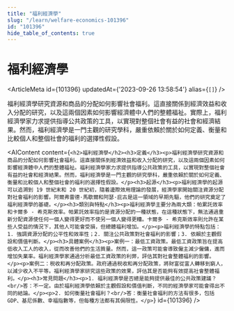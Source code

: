 ```yaml
---
title: "福利經濟學"
slug: "/learn/welfare-economics-101396"
id: "101396"
hide_table_of_contents: true
---
```



# 福利經濟學

<ArticleMeta id={101396} updatedAt={'2023-09-26 13:58:54'} alias={`[]`} />
<div className='border-solid border-b border-t-0 my-4 border-[var(--ifm-color-gray-300)]' />

福利經濟學研究資源和商品的分配如何影響社會福利。這直接關係到經濟效益和收入分配的研究，以及這兩個因素如何影響經濟體中人們的整體福祉。實際上，福利經濟學家力求提供指導公共政策的工具，以實現對整個社會有益的社會和經濟結果。然而，福利經濟學是一門主觀的研究學科，嚴重依賴於關於如何定義、衡量和比較個人和整個社會的福利的選擇性假設。

<AIContent content={`<h2>福利經濟學</h2><h3>定義</h3><p>福利經濟學研究資源和商品的分配如何影響社會福利。這直接關係到經濟效益和收入分配的研究，以及這兩個因素如何影響經濟體中人們的整體福祉。福利經濟學家力求提供指導公共政策的工具，以實現對整個社會有益的社會和經濟結果。然而，福利經濟學是一門主觀的研究學科，嚴重依賴於關於如何定義、衡量和比較個人和整個社會的福利的選擇性假設。</p><h3>起源</h3><p>福利經濟學的起源可以追溯到 19 世紀末和 20 世紀初，隨着邊際效用理論的發展，經濟學家開始關注資源分配對社會福利的影響。阿爾弗雷德·馬歇爾和阿瑟·庇古是這一領域的早期先驅，他們的研究奠定了福利經濟學的基礎。</p><h3>類別與特點</h3><p>福利經濟學主要分為兩大類：帕累託效率和卡爾多 - 希克斯效率。帕累託效率指的是資源分配的一種狀態，在這種狀態下，無法通過重新分配資源使任何一個人變得更好而不使另一個人變得更糟。卡爾多 - 希克斯效率則允許在某些人受益的情況下，其他人可能會受損，但總體福利增加。</p><p>福利經濟學的特點包括：1. 強調資源分配的公平性和效率性；2. 關注公共政策對社會福利的影響；3. 依賴於主觀假設和價值判斷。</p><h3>具體案例</h3><p>案例一：最低工資政策。最低工資政策旨在提高低收入工人的收入，從而改善他們的生活質量。然而，這一政策可能會導致僱主減少僱傭，進而增加失業率。福利經濟學家通過分析最低工資政策的利弊，評估其對社會整體福利的影響。</p><p>案例二：税收和再分配政策。政府通過税收和再分配政策，將財富從富人轉移到窮人，以減少收入不平等。福利經濟學家研究這些政策的效果，評估其是否能夠有效提高社會整體福利。</p><h3>常見問題</h3><p>1. 福利經濟學是否總是能夠提供最佳的公共政策建議？<br/>答：不一定。由於福利經濟學依賴於主觀假設和價值判斷，不同的經濟學家可能會得出不同的結論。</p><p>2. 如何衡量社會福利？<br/>答：衡量社會福利的方法有很多，包括 GDP、基尼係數、幸福指數等，但每種方法都有其侷限性。</p>`} id={101396} />
